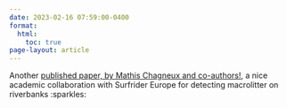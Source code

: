 ```yaml
---
date: 2023-02-16 07:59:00-0400
format:
  html:
    toc: true
page-layout: article
---
```


Another [published paper, by Mathis Chagneux and co-authors!](https://computo.sfds.asso.fr/publications/), a nice academic collaboration with Surfrider Europe for detecting macrolitter on riverbanks :sparkles:
